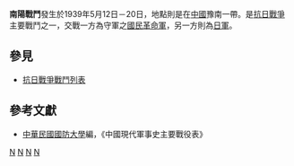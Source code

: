{{Infobox Military Conflict|
campaign=|
image=|
caption=|
conflict=南陽戰鬥|
date=1939年5月12日－20日|
place=[[中國|中國]]豫南|
result=國民革命軍反攻，連續攻下[[新野|新野]]、[[唐河县|唐河]]、[[南陽|南陽]]及[[棗陽|棗陽]]，20日，日軍增軍該地區再恢復戰鬥前原態勢|
combatant1=中華民國國民革命軍二集團軍、68軍、30軍|
combatant2=日軍之中國派遣軍十三師團、十六師團| 
commander1=[[孫連仲|孫連仲]]、[[劉汝明|劉汝明]]|
commander2=|
strength1=|
strength2=|
casualties1=|
casualties2=|
}}
'''南陽戰鬥'''發生於1939年5月12日－20日，地點則是在[[中國|中國]]豫南一帶。是[[抗日戰爭|抗日戰爭]]主要戰鬥之一，交戰一方為守軍之[[國民革命軍|國民革命軍]]，另一方則為[[日軍|日軍]]。

==參見==
*[[抗日戰爭戰鬥列表|抗日戰爭戰鬥列表]]
==參考文獻==
*[[中華民國|中華民國]][[國防大學_(臺灣)|國防大學]]編，《中國現代軍事史主要戰役表》

[[Category:1939年抗日战争战役|N]]
[[Category:河南抗日战争战役|N]]
[[Category:南阳军事史|N]]
[[Category:1939年5月|N]]